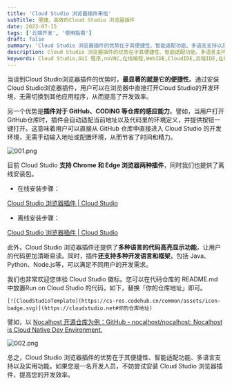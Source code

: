 ```yaml
---
title: 'Cloud Studio 浏览器插件来啦'
subTitle: 便捷、高效的Cloud Studio 浏览器插件
date: 2023-07-15
tags: ['云端开发', '使用指南']
draft: false
summary: 'Cloud Studio 浏览器插件的优势在于其便捷性、智能适配功能、多语言支持以及实用功能。'
description: Cloud Studio 浏览器插件的优势在于其便捷性、智能适配功能、多语言支持以及实用功能。致力于帮助开发人员提升开发效率。
keywords: Cloud Studio,GUI 程序,noVNC,在线编程,WebIDE,CloudIDE,云端IDE,在线IDE,云端开发工具,在线集成开发环境
---
```



当谈到Cloud Studio浏览器插件的优势时，**最显著的就是它的便捷性**。通过安装Cloud Studio浏览器插件，用户可以在浏览器中直接打开Cloud Studio的开发环境，无需切换到其他应用程序，从而提高了开发效率。

另一个优势是**插件对于 GitHub、CODING 等仓库的感应能力**。譬如，当用户打开GitHub仓库时，插件会自动适配当前地址以及代码里的环境定义，并提供按钮一键打开。这意味着用户可以直接从 GitHub 仓库中直接进入 Cloud Studio 的开发环境，无需手动输入地址或配置环境，从而节省了时间和精力。

![001.png](https://help-assets-1257242599.cos.ap-shanghai.myqcloud.com/enterprise/03-plug-in/001.png)

目前 Cloud Studio **支持 Chrome 和 Edge 浏览器两种插件**，同时我们也提供了离线安装包。

- 在线安装步骤：

[Cloud Studio 浏览器插件 | Cloud Studio](https://cloudstudio.net/docs/guide/browser-ext.html#%E5%9C%A8%E7%BA%BF%E5%AE%89%E8%A3%85%E6%AD%A5%E9%AA%A4)

- 离线安装步骤：

[Cloud Studio 浏览器插件 | Cloud Studio](https://cloudstudio.net/docs/guide/browser-ext.html#%E7%A6%BB%E7%BA%BF%E5%AE%89%E8%A3%85%E6%AD%A5%E9%AA%A4)


此外，Cloud Studio 浏览器插件还提供了**多种语言的代码高亮显示功能**，让用户的代码更加清晰易读。同时，插件**还支持多种开发语言和框架**，包括 Java、Python、Node.js等，可以满足不同用户的开发需求。

我们也非常欢迎您体验 Cloud Studio 徽标。您可以在代码仓库的 README.md 中放置Run on Cloud Studio 的代码，如下，替换「你的仓库地址」即可。


``` 
[![CloudStudioTemplate](https://cs-res.codehub.cn/common/assets/icon-badge.svg)](https://cloudstudio.net#你的仓库地址)
```

譬如，以 [Nocalhost 开源仓库为例：GitHub - nocalhost/nocalhost: Nocalhost is Cloud Native Dev Environment.](https://github.com/nocalhost/nocalhost)

![002.png](https://help-assets-1257242599.cos.ap-shanghai.myqcloud.com/enterprise/03-plug-in/002.png)

总之，Cloud Studio 浏览器插件的优势在于其便捷性、智能适配功能、多语言支持以及实用功能。如果您是一名开发人员，不妨尝试安装 Cloud Studio 浏览器插件，提高您的开发效率。
